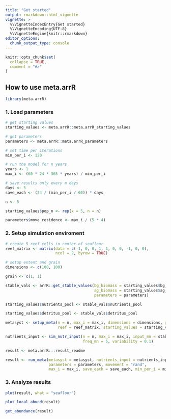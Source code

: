 ```yaml
---
title: "Get started"
output: rmarkdown::html_vignette
vignette: >
  %\VignetteIndexEntry{Get started}
  %\VignetteEncoding{UTF-8}
  %\VignetteEngine{knitr::rmarkdown}
editor_options: 
  chunk_output_type: console
---
```


```r
knitr::opts_chunk$set(
  collapse = TRUE,
  comment = "#>"
)
```

## How to use **meta.arrR**

```r
library(meta.arrR)
```

### 1. Load parameters

```r

# get starting values
starting_values <- meta.arrR::meta.arrR_starting_values

# get parameters
parameters <- meta.arrR::meta.arrR_parameters

# set time per iterations
min_per_i <- 120

# run the model for n years
years <- 1
max_i <- (60 * 24 * 365 * years) / min_per_i

# save results only every m days
days <- 5
save_each <- (24 / (min_per_i / 60)) * days

n <- 5

starting_values$pop_n <- rep(x = 5, n = n)

parameters$move_residence <- max_i / (5 * 4)
```

### 2. Setup simulation enviroment

```r
# create 5 reef cells in center of seafloor
reef_matrix <- matrix(data = c(-1, 0, 0, 1, 1, 0, 0, -1, 0, 0), 
                      ncol = 2, byrow = TRUE)

# setup extent and grain
dimensions <- c(100, 100)

grain <- c(1, 1)

stable_vals <- arrR::get_stable_values(bg_biomass = starting_values$bg_biomass,
                                       ag_biomass = starting_values$ag_biomass,
                                       parameters = parameters)

starting_values$nutrients_pool <- stable_vals$nutrients_pool

starting_values$detritus_pool <- stable_vals$detritus_pool

metasyst <- setup_meta(n = n, max_i = max_i, dimensions = dimensions, grain = grain, 
                       reef = reef_matrix, starting_values = starting_values, parameters = parameters)

nutrients_input <- sim_nutr_input(n = n, max_i = max_i, input_mn = stable_vals$nutrients_pool,
                                  freq_mn = 5, variability = 0.1)
```

```r
result <- meta.arrR:::result_readme
```

```r
result <- run_meta(metasyst = metasyst, nutrients_input = nutrients_input,
                   parameters = parameters, movement = "rand",
                   max_i = max_i, save_each = save_each, min_per_i = min_per_i)
```

### 3. Analyze results

```r
plot(result, what = "seafloor")

plot_local_abund(result)

get_abundance(result)
```
